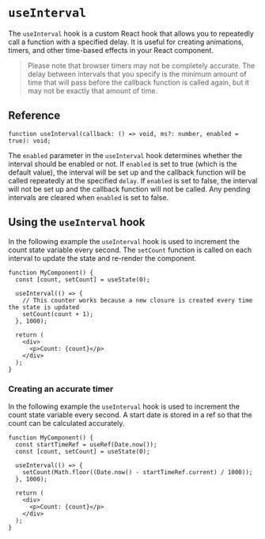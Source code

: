 
<Meta title="Hooks / useInterval" />

# `useInterval`

The `useInterval` hook is a custom React hook that allows you to repeatedly call a function with a
specified delay. It is useful for creating animations, timers, and other time-based effects in your
React component.

> Please note that browser timers may not be completely accurate. The delay between intervals that
> you specify is the minimum amount of time that will pass before the callback function is called
> again, but it may not be exactly that amount of time.

## Reference

```tsx
function useInterval(callback: () => void, ms?: number, enabled = true): void;
```

The `enabled` parameter in the `useInterval` hook determines whether the interval should be enabled
or not. If `enabled` is set to true (which is the default value), the interval will be set up and
the callback function will be called repeatedly at the specified `delay`. If `enabled` is set to
false, the interval will not be set up and the callback function will not be called. Any pending
intervals are cleared when `enabled` is set to false.

## Using the `useInterval` hook

In the following example the `useInterval` hook is used to increment the count state variable every
second. The `setCount` function is called on each interval to update the state and re-render the
component.

```tsx
function MyComponent() {
  const [count, setCount] = useState(0);

  useInterval(() => {
    // This counter works because a new closure is created every time the state is updated
    setCount(count + 1);
  }, 1000);

  return (
    <div>
      <p>Count: {count}</p>
    </div>
  );
}
```

### Creating an accurate timer

In the following example the `useInterval` hook is used to increment the count state variable every
second. A start date is stored in a ref so that the count can be calculated accurately.

```tsx
function MyComponent() {
  const startTimeRef = useRef(Date.now());
  const [count, setCount] = useState(0);

  useInterval(() => {
    setCount(Math.floor((Date.now() - startTimeRef.current) / 1000));
  }, 1000);

  return (
    <div>
      <p>Count: {count}</p>
    </div>
  );
}
```
